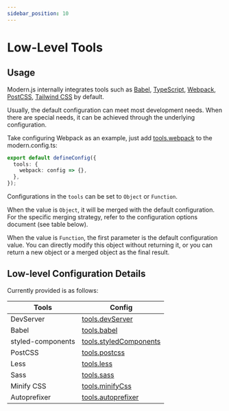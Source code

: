 ```yaml
---
sidebar_position: 10
---
```


# Low-Level Tools

## Usage

Modern.js internally integrates tools such as [Babel](https://babeljs.io/), [TypeScript](https://www.typescriptlang.org/), [Webpack](https://webpack.js.org/), [PostCSS](https://postcss.org/), [Tailwind CSS](https://tailwindcss.com/) by default.

Usually, the default configuration can meet most development needs. When there are special needs, it can be achieved through the underlying configuration.

Take configuring Webpack as an example, just add [tools.webpack](/configure/app/tools/webpack) to the modern.config.ts:

```ts title="modern.config.ts"
export default defineConfig({
  tools: {
    webpack: config => {},
  },
});
```

Configurations in the `tools` can be set to `Object` or `Function`.

When the value is `Object`, it will be merged with the default configuration. For the specific merging strategy, refer to the configuration options document (see table below).

When the value is `Function`, the first parameter is the default configuration value. You can directly modify this object without returning it, or you can return a new object or a merged object as the final result.

## Low-level Configuration Details

Currently provided is as follows:

| Tools             | Config                                                           |
| ----------------- | ---------------------------------------------------------------- |
| DevServer         | [tools.devServer](/configure/app/tools/dev-server)               |
| Babel             | [tools.babel](/configure/app/tools/babel)                        |
| styled-components | [tools.styledComponents](/configure/app/tools/styled-components) |
| PostCSS           | [tools.postcss](/configure/app/tools/postcss)                    |
| Less              | [tools.less](/configure/app/tools/less)                          |
| Sass              | [tools.sass](/configure/app/tools/sass)                          |
| Minify CSS        | [tools.minifyCss](/configure/app/tools/minify-css)               |
| Autoprefixer      | [tools.autoprefixer](/configure/app/tools/autoprefixer)          |
